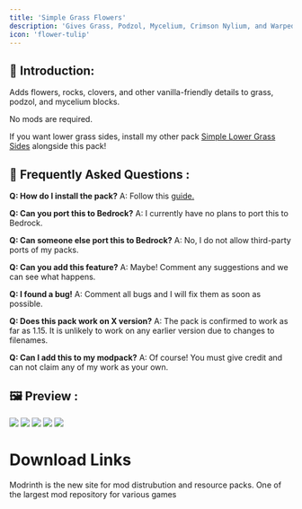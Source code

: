---
title: 'Simple Grass Flowers'
description: 'Gives Grass, Podzol, Mycelium, Crimson Nylium, and Warped Nylium vanilla-friendly flowers, clovers, and rocks!'
icon: 'flower-tulip'
---

## 🌻 Introduction:
Adds flowers, rocks, clovers, and other vanilla-friendly details to grass, podzol, and mycelium blocks.

No mods are required.

If you want lower grass sides, install my other pack [Simple Lower Grass Sides](https://modrinth.com/resourcepack/simple-lower-grass-sides) alongside this pack!

## 🤔 Frequently Asked Questions :
**Q: How do I install the pack?**
A: Follow this [guide.](https://www.planetminecraft.com/blog/how-to-install-minecraft-texture-packs-4615399/)

**Q: Can you port this to Bedrock?**
A: I currently have no plans to port this to Bedrock.

**Q: Can someone else port this to Bedrock?**
A: No, I do not allow third-party ports of my packs.

**Q: Can you add this feature?**
A: Maybe! Comment any suggestions and we can see what happens.

**Q: I found a bug!**
A: Comment all bugs and I will fix them as soon as possible.

**Q: Does this pack work on X version?**
A: The pack is confirmed to work as far as 1.15. It is unlikely to work on any earlier version due to changes to filenames.

**Q: Can I add this to my modpack?**
A: Of course! You must give credit and can not claim any of my work as your own.

## 🖼️ Preview :
<img NoZoom src="https://cdn.modrinth.com/data/ti9KkMHm/images/bbdb94296f548c1558d0293e682765262d9c28ff.png"/>
<img NoZoom src="https://cdn.modrinth.com/data/ti9KkMHm/images/e3d68013aca1ade96b5e1397505c29a8b013a8f3.png"/>
<img NoZoom src="https://cdn.modrinth.com/data/ti9KkMHm/images/8d94f6717339e895307ee5201f67cd842d994f50.png"/>
<img NoZoom src="https://cdn.modrinth.com/data/ti9KkMHm/images/505707b2d780fdc203ad2ef7b5ba78088d39e244.png"/>
<img NoZoom src="https://cdn.modrinth.com/data/ti9KkMHm/images/7c8bbc313303804fc16244067a39e5de28ad4ae6.png"/>

# Download Links

<CardGroup cols={2}>
  <Card 
    title="Modrinth Download Link"
    icon= "download"
    href="https://modrinth.com/resourcepack/simple-grass-flowers"
  >
    Modrinth is the new site for mod distrubution and resource packs.
  </Card>
  <Card
    title="Curseforge Download Link"
    icon="download"
    href="https://www.curseforge.com/minecraft/texture-packs/simple-grass-flowers"
  >
    One of the largest mod repository for various games
  </Card>
</CardGroup>
